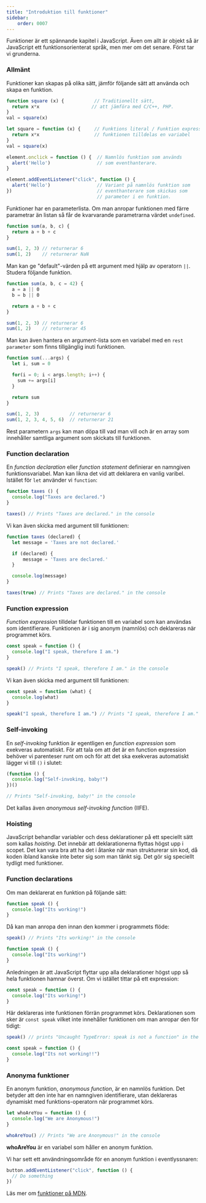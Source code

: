 ```yaml
---
title: "Introduktion till funktioner" 
sidebar:
    order: 0007
---
```


Funktioner är ett spännande kapitel i JavaScript. Även om allt är objekt så är JavaScript ett funktionsorienterat språk, men mer om det senare. Först tar vi grunderna.



### Allmänt

Funktioner kan skapas på olika sätt, jämför följande sätt att använda och skapa en funktion.

```js title="Olika sätt att skapa funktioner"
function square (x) {           // Traditionellt sätt,
  return x*x                   // att jämföra med C/C++, PHP.
}
val = square(x)

let square = function (x) {     // Funktions literal / Funktion expression,
  return x*x                    // funktionen tilldelas en variabel
}
val = square(x)

element.onclick = function () {  // Namnlös funktion som används
  alert('Hello')                 // som eventhanterare.
}

element.addEventListener("click", function () {
  alert('Hello')                 // Variant på namnlös funktion som
})                               // eventhanterare som skickas som
                                 // parameter i en funktion.
```

Funktioner har en parameterlista. Om man anropar funktionen med färre parametrar än listan så får de kvarvarande parametrarna värdet `undefined`.

```js title="Funktioner med parametrar"
function sum(a, b, c) {
  return a + b + c
}

sum(1, 2, 3) // returnerar 6
sum(1, 2)    // returnerar NaN
```

Man kan ge "default"-värden på ett argument med hjälp av operatorn `||`. Studera följande funktion.

```js title="default arguments"
function sum(a, b, c = 42) {
  a = a || 0
  b = b || 0

  return a + b + c
}

sum(1, 2, 3) // returnerar 6
sum(1, 2)    // returnerar 45
```

Man kan även hantera en argument-lista som en variabel med en `rest parameter` som finns tillgänglig inuti funktionen.

```js title="rest parameter"
function sum(...args) {
  let i, sum = 0

  for(i = 0; i < args.length; i++) {
    sum += args[i]
  }

  return sum
}

sum(1, 2, 3)           // returnerar 6
sum(1, 2, 3, 4, 5, 6)  // returnerar 21
```

Rest parametern `args` kan man döpa till vad man vill och är en array som innehåller samtliga argument som skickats till funktionen.



### Function declaration

En *function declaration* eller *function statement* definierar en namngiven funktionsvariabel. Man kan likna det vid att deklarera en vanlig varibel. Istället för `let` använder vi `function`:

```js title="declaration"
function taxes () {
  console.log("Taxes are declared.")
}

taxes() // Prints "Taxes are declared." in the console
```

Vi kan även skicka med argument till funktionen:

```js title="declaration with arguments"
function taxes (declared) {
  let message = 'Taxes are not declared.'

  if (declared) {
      message = 'Taxes are declared.'
  }

  console.log(message)
}

taxes(true) // Prints "Taxes are declared." in the console
```



### Function expression

*Function expression* tilldelar funktionen till en variabel som kan användas som identifierare. Funktionen är i sig anonym (namnlös) och deklareras när programmet körs.

```js title="Function expression"
const speak = function () {
  console.log("I speak, therefore I am.")
}

speak() // Prints "I speak, therefore I am." in the console
```

Vi kan även skicka med argument till funktionen:

```js title="Function expression with arguments"
const speak = function (what) {
  console.log(what)
}

speak("I speak, therefore I am.") // Prints "I speak, therefore I am." in the console
```



### Self-invoking

En *self-invoking* funktion är egentligen en *function expression* som exekveras automatiskt. För att tala om att det är en function expression behöver vi parenteser runt om och för att det ska exekveras automatiskt lägger vi till `()` i slutet:

```js title="Self-invoking function"
(function () {
  console.log("Self-invoking, baby!")
})()

// Prints "Self-invoking, baby!" in the console
```

Det kallas även *anonymous self-invoking function* (IIFE).



### Hoisting

JavaScript behandlar variabler och dess deklarationer på ett speciellt sätt som kallas *hoisting*. Det innebär att deklarationerna flyttas högst upp i scopet. Det kan vara bra att ha det i åtanke när man strukturerar sin kod, då koden ibland kanske inte beter sig som man tänkt sig. Det gör sig speciellt tydligt med funktioner.



### Function declarations

Om man deklarerat en funktion på följande sätt:

```js
function speak () {
  console.log("Its working!")
}
```

Då kan man anropa den innan den kommer i programmets flöde:

```js
speak() // Prints "Its working!" in the console

function speak () {
  console.log("Its working!")
}
```

Anledningen är att JavaScript flyttar upp alla deklarationer högst upp så hela funktionen hamnar överst. Om vi istället tittar på ett expression:

```js
const speak = function () {
  console.log("Its working!")
}
```

Här deklareras inte funktionen förrän programmet körs. Deklarationen som sker är `const speak` vilket inte innehåller funktionen om man anropar den för tidigt:

```js
speak() // prints "Uncaught TypeError: speak is not a function" in the console

const speak = function () {
  console.log("Its not working!!")
}
```



### Anonyma funktioner

En anonym funktion, *anonymous function*, är en namnlös funktion. Det betyder att den inte har en namngiven identifierare, utan deklareras dynamiskt med funktions-operatorn när programmet körs.

```js
let whoAreYou = function () {
  console.log("We are Anonymous!")
}

whoAreYou() // Prints "We are Anonymous!" in the console
```

**whoAreYou** är en variabel som håller en anonym funktion.

Vi har sett ett användningsområde för en anonym funktion i eventlyssnaren:

```js
button.addEventListener("click", function () {
  // Do something
})
```


Läs mer om [funktioner på MDN](https://developer.mozilla.org/en-US/docs/Web/JavaScript/Guide/Functions).